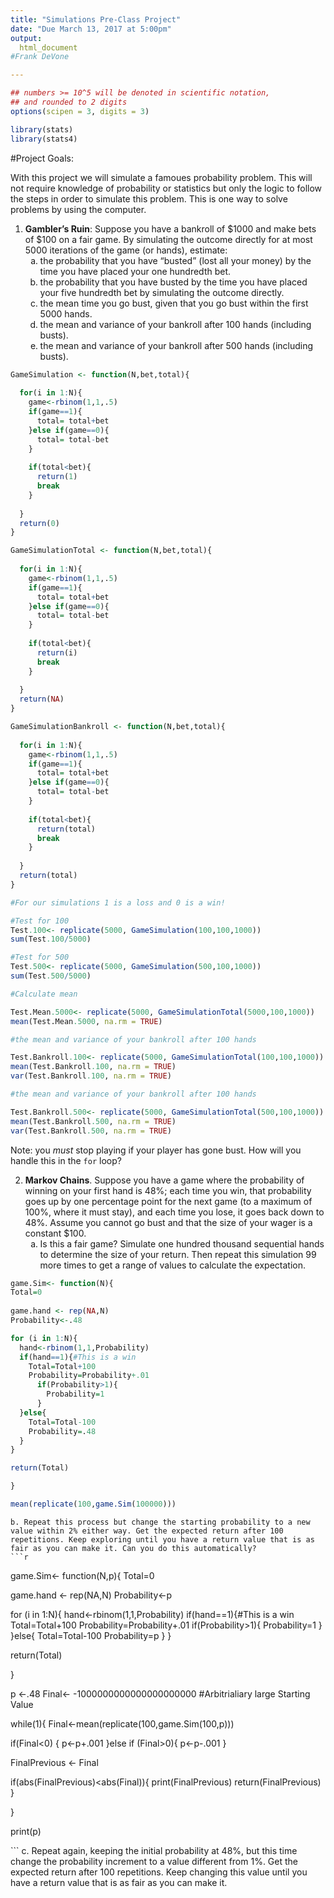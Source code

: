 ```yaml
---
title: "Simulations Pre-Class Project"
date: "Due March 13, 2017 at 5:00pm"
output:
  html_document
#Frank DeVone

---
```


<style type="text/css">
.table {

    width: 80%;
    margin-left:10%; 
    margin-right:10%;
}
</style>
```r
## numbers >= 10^5 will be denoted in scientific notation,
## and rounded to 2 digits
options(scipen = 3, digits = 3)
```

```r

library(stats)
library(stats4)

```



#Project Goals:


With this project we will simulate a famoues probability problem. This will not require knowledge of probability or statistics but only the logic to follow the steps in order to simulate this problem. This is one way to solve problems by using the computer. 

 1. **Gambler's Ruin**: Suppose you have a bankroll of $1000 and make bets of $100 on a fair game. By simulating the outcome directly for at most 5000 iterations of the game (or hands), estimate:
    a. the probability that you have "busted" (lost all your money) by the time you have placed your one hundredth bet. 
    b. the probability that you have busted by the time you have placed your five hundredth bet by simulating the outcome directly. 
    c. the mean time you go bust, given that you go bust within the first 5000 hands.
    d. the mean and variance of your bankroll after 100 hands (including busts).
    e. the mean and variance of your bankroll after 500 hands (including busts).

```r

GameSimulation <- function(N,bet,total){
  
  for(i in 1:N){
    game<-rbinom(1,1,.5)
    if(game==1){
      total= total+bet
    }else if(game==0){
      total= total-bet
    }
    
    if(total<bet){
      return(1)
      break
    }
    
  }
  return(0)
}

GameSimulationTotal <- function(N,bet,total){
  
  for(i in 1:N){
    game<-rbinom(1,1,.5)
    if(game==1){
      total= total+bet
    }else if(game==0){
      total= total-bet
    }
    
    if(total<bet){
      return(i)
      break
    }
    
  }
  return(NA)
}

GameSimulationBankroll <- function(N,bet,total){
  
  for(i in 1:N){
    game<-rbinom(1,1,.5)
    if(game==1){
      total= total+bet
    }else if(game==0){
      total= total-bet
    }
    
    if(total<bet){
      return(total)
      break
    }
    
  }
  return(total)
}

#For our simulations 1 is a loss and 0 is a win! 

#Test for 100
Test.100<- replicate(5000, GameSimulation(100,100,1000))
sum(Test.100/5000)

#Test for 500
Test.500<- replicate(5000, GameSimulation(500,100,1000))
sum(Test.500/5000)

#Calculate mean

Test.Mean.5000<- replicate(5000, GameSimulationTotal(5000,100,1000))
mean(Test.Mean.5000, na.rm = TRUE)

#the mean and variance of your bankroll after 100 hands

Test.Bankroll.100<- replicate(5000, GameSimulationTotal(100,100,1000))
mean(Test.Bankroll.100, na.rm = TRUE)
var(Test.Bankroll.100, na.rm = TRUE)

#the mean and variance of your bankroll after 100 hands

Test.Bankroll.500<- replicate(5000, GameSimulationTotal(500,100,1000))
mean(Test.Bankroll.500, na.rm = TRUE)
var(Test.Bankroll.500, na.rm = TRUE)
```
 
 
 
 
Note: you *must* stop playing if your player has gone bust. How will you handle this in the `for` loop?

2. **Markov Chains**. Suppose you have a game where the probability of winning on your first hand is 48%; each time you win, that probability goes up by one percentage point for the next game (to a maximum of 100%, where it must stay), and each time you lose, it goes back down to 48%. Assume you cannot go bust and that the size of your wager is a constant $100.
    a. Is this a fair game? Simulate one hundred thousand sequential hands to determine the size of your return. Then repeat this simulation 99 more times to get a range of values to calculate the expectation.
    
```r
game.Sim<- function(N){
Total=0
  
game.hand <- rep(NA,N)
Probability<-.48

for (i in 1:N){
  hand<-rbinom(1,1,Probability)
  if(hand==1){#This is a win
    Total=Total+100
    Probability=Probability+.01
      if(Probability>1){
        Probability=1
      }
  }else{
    Total=Total-100
    Probability=.48
  }
}

return(Total)

}

mean(replicate(100,game.Sim(100000)))
```
    
    
    b. Repeat this process but change the starting probability to a new value within 2% either way. Get the expected return after 100 repetitions. Keep exploring until you have a return value that is as fair as you can make it. Can you do this automatically?
    ```r
game.Sim<- function(N,p){
Total=0
  
game.hand <- rep(NA,N)
Probability<-p

for (i in 1:N){
  hand<-rbinom(1,1,Probability)
  if(hand==1){#This is a win
    Total=Total+100
    Probability=Probability+.01
      if(Probability>1){
        Probability=1
      }
  }else{
    Total=Total-100
    Probability=p
  }
}

return(Total)

}

p <-.48
Final<- -1000000000000000000000 #Arbitrialiary large Starting Value

while(1){
Final<-mean(replicate(100,game.Sim(100,p)))

if(Final<0)
{
  p<-p+.001
}else if (Final>0){
  p<-p-.001
}

FinalPrevious <- Final

if(abs(FinalPrevious)<abs(Final)){
  print(FinalPrevious)
  return(FinalPrevious)
}



}

print(p)


```
    c. Repeat again, keeping the initial probability at 48%, but this time change the probability increment to a value different from 1%. Get the expected return after 100 repetitions. Keep changing this value until you have a return value that is as fair as you can make it. 
